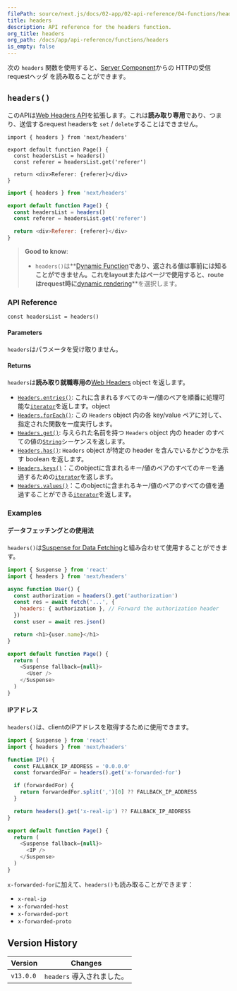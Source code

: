```yaml
---
filePath: source/next.js/docs/02-app/02-api-reference/04-functions/headers.mdx
title: headers
description: API reference for the headers function.
org_title: headers
org_path: /docs/app/api-reference/functions/headers
is_empty: false
---
```


次の `headers` 関数を使用すると、[Server Component](/ja/javascript/next.js/v14/02-app/01-building-your-application/03-rendering/01-server-components)からの HTTPの受信 requestヘッダ を読み取ることができます。

## `headers()`

このAPIは[Web Headers API](https://developer.mozilla.org/docs/Web/API/Headers)を拡張します。これは**読み取り専用**であり、つまり、送信するrequest headersを `set` / `delete`することはできません。

```tsx:app/page.tsx
import { headers } from 'next/headers'

export default function Page() {
  const headersList = headers()
  const referer = headersList.get('referer')

  return <div>Referer: {referer}</div>
}
```

```jsx:app/page.js
import { headers } from 'next/headers'

export default function Page() {
  const headersList = headers()
  const referer = headersList.get('referer')

  return <div>Referer: {referer}</div>
}
```

> **Good to know**:
>
> - `headers()`は**[Dynamic Function](/ja/javascript/next.js/v14/02-app/01-building-your-application/03-rendering/01-server-components#server-rendering-strategies#dynamic-functions)**であり、返される値は事前には知ることができません。これをlayoutまたはページで使用すると、routeはrequest時に**[dynamic rendering](/docs/app/building-your-application/rendering/server-components#dynamic-rendering)**を選択します。

### API Reference

```tsx
const headersList = headers()
```

#### Parameters

`headers`はパラメータを受け取りません。

#### Returns

`headers`は**読み取り就職専用の**[Web Headers](https://developer.mozilla.org/docs/Web/API/Headers) object を返します。

- [`Headers.entries()`](https://developer.mozilla.org/docs/Web/API/Headers/entries): これに含まれるすべてのキー/値のペアを順番に処理可能な[`iterator`](https://developer.mozilla.org/docs/Web/JavaScript/Reference/Iteration_protocols)を返します。object
- [`Headers.forEach()`](https://developer.mozilla.org/docs/Web/API/Headers/forEach): この `Headers` object 内の各 key/value ペアに対して、指定された関数を一度実行します。
- [`Headers.get()`](https://developer.mozilla.org/docs/Web/API/Headers/get): 与えられた名前を持つ `Headers` object 内の header のすべての値の[`String`](https://developer.mozilla.org/docs/Web/JavaScript/Reference/Global_Objects/String)シーケンスを返します。
- [`Headers.has()`](https://developer.mozilla.org/docs/Web/API/Headers/has): `Headers` object が特定の header を含んでいるかどうかを示す boolean を返します。
- [`Headers.keys()`](https://developer.mozilla.org/docs/Web/API/Headers/keys)：このobjectに含まれるキー/値のペアのすべてのキーを通過するための[`iterator`](https://developer.mozilla.org/docs/Web/JavaScript/Reference/Iteration_protocols)を返します。
- [`Headers.values()`](https://developer.mozilla.org/docs/Web/API/Headers/values)：このobjectに含まれるキー/値のペアのすべての値を通過することができる[`iterator`](https://developer.mozilla.org/docs/Web/JavaScript/Reference/Iteration_protocols)を返します。

### Examples

#### データフェッチングとの使用法

`headers()`は[Suspense for Data Fetching](/ja/javascript/next.js/v14/02-app/01-building-your-application/02-data-fetching/01-fetching-caching-and-revalidating)と組み合わせて使用することができます。

```jsx:app/page.js
import { Suspense } from 'react'
import { headers } from 'next/headers'

async function User() {
  const authorization = headers().get('authorization')
  const res = await fetch('...', {
    headers: { authorization }, // Forward the authorization header
  })
  const user = await res.json()

  return <h1>{user.name}</h1>
}

export default function Page() {
  return (
    <Suspense fallback={null}>
      <User />
    </Suspense>
  )
}
```

#### IPアドレス

`headers()`は、clientのIPアドレスを取得するために使用できます。

```jsx:app/page.js
import { Suspense } from 'react'
import { headers } from 'next/headers'

function IP() {
  const FALLBACK_IP_ADDRESS = '0.0.0.0'
  const forwardedFor = headers().get('x-forwarded-for')

  if (forwardedFor) {
    return forwardedFor.split(',')[0] ?? FALLBACK_IP_ADDRESS
  }

  return headers().get('x-real-ip') ?? FALLBACK_IP_ADDRESS
}

export default function Page() {
  return (
    <Suspense fallback={null}>
      <IP />
    </Suspense>
  )
}
```

`x-forwarded-for`に加えて、`headers()`も読み取ることができます：

- `x-real-ip`
- `x-forwarded-host`
- `x-forwarded-port`
- `x-forwarded-proto`

## Version History

| Version | Changes |
| --------- | --------------------- |
| `v13.0.0` | `headers` 導入されました。|
